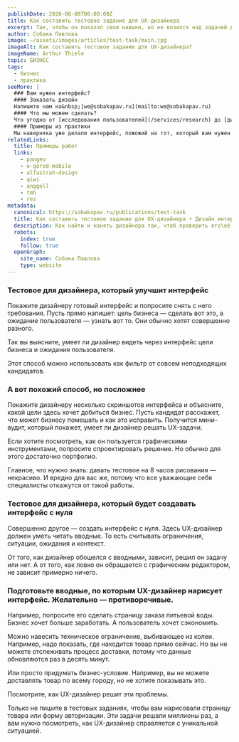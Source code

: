```yaml
---
publishDate: 2020-06-08T00:00:00Z
title: Как составить тестовое задание для UX-дизайнера
excerpt: Так, чтобы он показал свои навыки, но не возился над задачей два дня.
author: Собака Павлова
image: ~/assets/images/articles/test-task/main.jpg
imageAlt: Как составить тестовое задание для UX-дизайнера?
imageName: Arthur Thiele
topic: БИЗНЕС
tags:
  - бизнес
  - практика
seeMore: |
  ### Вам нужен интерфейс?
  #### Заказать дизайн
  Напишите нам на&nbsp;[we@sobakapav.ru](mailto:we@sobakapav.ru)
  #### Что мы можем сделать?
  Что угодно от [исследования пользователей](/services/research) до [дизайна интерфейса под ключ](/services/ux-design). 
  #### Примеры из практики
  Мы наверняка уже делали интерфейс, пожожий на тот, который вам нужен. [Проверьте](https://sobakapav.ru/portfolio).
relatedLinks:
  title: Примеры работ
  links:
    - pangeo
    - e-gorod-mobile
    - alfastrah-design
    - qiwi
    - anggell
    - tmh
    - res
metadata:
  canonical: https://sobakapav.ru/publications/test-task
  title: Как составить тестовое задание для UX-дизайнера • Дизайн интерфейсов и бизнес
  description: Как найти и нанять дизайнера так, чтоб проверить его\её навыки проектирования интерфейсов? Если предстоит редизайн — поручите небольшой UX-аудит. Если нужно создать интерфейс с нуля — дайте задание на понимание вводных.
  robots:
    index: true
    follow: true
  openGraph:
    site_name: Собака Павлова
    type: website
---
```



### Тестовое для дизайнера, который улучшит интерфейс

Покажите дизайнеру готовый интерфейс и попросите снять с него требования. Пусть прямо напишет: цель бизнеса — сделать вот это, а ожидание пользователя — узнать вот то. Они обычно хотят совершенно разного.

Так вы выясните, умеет ли дизайнер видеть через интерфейс цели бизнеса и ожидания пользователя.

Этот способ можно использовать как фильтр от совсем неподходящих кандидатов.

### А вот похожий способ, но посложнее

Покажите дизайнеру несколько скриншотов интерфейса и объясните, какой цели здесь хочет добиться бизнес. Пусть кандидат расскажет, что может бизнесу помешать и как это исправить. Получится мини-аудит, который покажет, умеет ли дизайнер решать UX-задачи.

Если хотите посмотреть, как он пользуется графическими инструментами, попросите спроектировать решение. Но обычно для этого достаточно портфолио.

Главное, что нужно знать: давать тестовое на 8 часов рисования — некрасиво. И вредно для вас же, потому что все уважающие себя специалисты откажутся от такой работы.

### Тестовое для дизайнера, который будет создавать интерфейс с нуля

Совершенно другое — создать интерфейс с нуля. Здесь UX-дизайнер должен уметь читать вводные. То есть считывать ограничения, ситуации, ожидания и контекст.

От того, как дизайнер обошелся с вводными, зависит, решил он задачу или нет. А от того, как ловко он обращается с графическим редактором, не зависит примерно ничего.

### Подготовьте вводные, по которым UX-дизайнер нарисует интерфейс. Желательно — противоречивые.

Например, попросите его сделать страницу заказа питьевой воды. Бизнес хочет больше заработать. А пользователь хочет сэкономить.

Можно навесить техническое ограничение, выбивающее из колеи. Например, надо показать, где находится товар прямо сейчас. Но вы не можете отслеживать процесс доставки, потому что данные обновляются раз в десять минут.

Или просто придумать бизнес-условие. Например, вы не можете доставлять товар по всему городу, но не хотите показывать это.

Посмотрите, как UX-дизайнер решит эти проблемы.

Только не пишите в тестовых заданиях, чтобы вам нарисовали страницу товара или форму авторизации. Эти задачи решали миллионы раз, а вам нужно посмотреть, как UX-дизайнер справляется с уникальной ситуацией.

